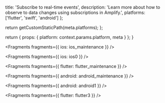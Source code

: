 
  title: 'Subscribe to real-time events',
  description: 'Learn more about how to observe to data changes using subscriptions in Amplify.',
  platforms: ['flutter', 'swift', 'android']
};

  return getCustomStaticPath(meta.platforms);
};

  return {
    props: {
      platform: context.params.platform,
      meta
    }
  };
}


<Fragments fragments={{ ios: ios_maintenance }} />


<Fragments fragments={{ ios: ios0 }} />


<Fragments fragments={{ flutter: flutter_maintenance }} />


<Fragments fragments={{ android: android_maintenance }} />


<Fragments fragments={{ android: android1 }} />


<Fragments fragments={{ flutter: flutter3 }} />
